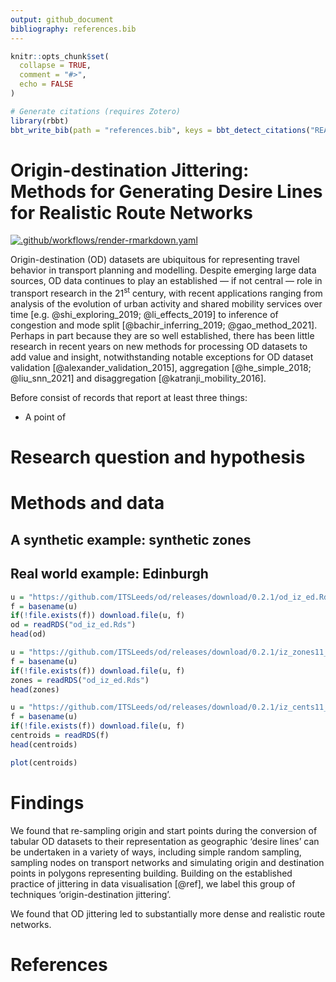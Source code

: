 ```yaml
---
output: github_document
bibliography: references.bib
---
```


<!-- README.md is generated from README.Rmd. Please edit that file -->

```r
knitr::opts_chunk$set(
  collapse = TRUE,
  comment = "#>",
  echo = FALSE
)
```

```r
# Generate citations (requires Zotero)
library(rbbt)
bbt_write_bib(path = "references.bib", keys = bbt_detect_citations("README.Rmd"), overwrite = TRUE)
```


# Origin-destination Jittering: Methods for Generating Desire Lines for Realistic Route Networks 

<!-- badges: start -->
[![.github/workflows/render-rmarkdown.yaml](https://github.com/Robinlovelace/odjitter/actions/workflows/render-rmarkdown.yaml/badge.svg)](https://github.com/Robinlovelace/odjitter/actions/workflows/render-rmarkdown.yaml)
<!-- badges: end -->

Origin-destination (OD) datasets are ubiquitous for representing travel behavior in transport planning and modelling.
Despite emerging large data sources, OD data continues to play an established --- if not central --- role in transport research in the 21^st^ century, with recent applications ranging from analysis of the evolution of urban activity and shared mobility services over time [e.g. @shi_exploring_2019; @li_effects_2019] to inference of congestion and mode split [@bachir_inferring_2019; @gao_method_2021]. 
Perhaps in part because they are so well established, there has been little research in recent years on new methods for processing OD datasets to add value and insight, notwithstanding notable exceptions for OD dataset validation [@alexander_validation_2015], aggregation [@he_simple_2018; @liu_snn_2021] and disaggregation [@katranji_mobility_2016].

Before 
consist of records that report at least three things:

- A point of

# Research question and hypothesis



# Methods and data


## A synthetic example: synthetic zones


## Real world example: Edinburgh

```r
u = "https://github.com/ITSLeeds/od/releases/download/0.2.1/od_iz_ed.Rds"
f = basename(u)
if(!file.exists(f)) download.file(u, f)
od = readRDS("od_iz_ed.Rds")
head(od)

u = "https://github.com/ITSLeeds/od/releases/download/0.2.1/iz_zones11_ed.Rds"
f = basename(u)
if(!file.exists(f)) download.file(u, f)
zones = readRDS("od_iz_ed.Rds")
head(zones)

u = "https://github.com/ITSLeeds/od/releases/download/0.2.1/iz_cents11_ed.Rds"
f = basename(u)
if(!file.exists(f)) download.file(u, f)
centroids = readRDS(f)
head(centroids)

plot(centroids)

```



# Findings

We found that re-sampling origin and start points during the conversion of tabular OD datasets to their representation as geographic 'desire lines' can be undertaken in a variety of ways, including simple random sampling, sampling nodes on transport networks and simulating origin and destination points in polygons representing building.
Building on the established practice of jittering in data visualisation [@ref], we label this group of techniques 'origin-destination jittering'.

We found that OD jittering led to substantially more dense and realistic route networks.


# References

